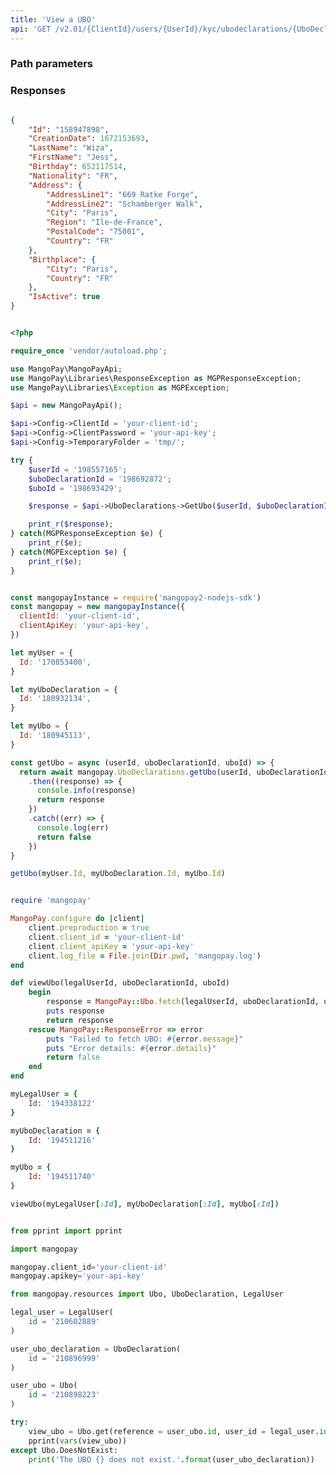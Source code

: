 ```yaml
---
title: 'View a UBO'  
api: 'GET /v2.01/{ClientId}/users/{UserId}/kyc/ubodeclarations/{UboDeclarationId}/ubos/{UboId}'  
---
```


  

### Path parameters  

<UserId />  

<UboDeclarationId />  

<UboId />  

### Responses  

<AccordionGroup><Accordion title="200">  

<IdResponse />  

<CreationDateResponse />  

<LastName2Response />  

<FirstName2Response />  

<Birthday1Response />  

<Nationality1Response />  

<Address4Response />  

<BirthplaceResponse />  

<IsActiveResponse /></Accordion></AccordionGroup>  

<ResponseExample>  

```json 200   

{
    "Id": "158947898",
    "CreationDate": 1672153693,
    "LastName": "Wiza",
    "FirstName": "Jess",
    "Birthday": 652117514,
    "Nationality": "FR",
    "Address": {
        "AddressLine1": "669 Ratke Forge",
        "AddressLine2": "Schamberger Walk",
        "City": "Paris",
        "Region": "Ile-de-France",
        "PostalCode": "75001",
        "Country": "FR"
    },
    "Birthplace": {
        "City": "Paris",
        "Country": "FR"
    },
    "IsActive": true
}  

 ```  

</ResponseExample>  

<RequestExample>  
  
```php PHP  

<?php 

require_once 'vendor/autoload.php';

use MangoPay\MangoPayApi;
use MangoPay\Libraries\ResponseException as MGPResponseException;
use MangoPay\Libraries\Exception as MGPException;

$api = new MangoPayApi();

$api->Config->ClientId = 'your-client-id';
$api->Config->ClientPassword = 'your-api-key';
$api->Config->TemporaryFolder = 'tmp/';

try {
    $userId = '198557165';
    $uboDeclarationId = '198692872';
    $uboId = '198693429';

    $response = $api->UboDeclarations->GetUbo($userId, $uboDeclarationId, $uboId);

    print_r($response);
} catch(MGPResponseException $e) {
    print_r($e);
} catch(MGPException $e) {
    print_r($e);
}  
```  

  
```javascript NodeJS  

const mangopayInstance = require('mangopay2-nodejs-sdk')
const mangopay = new mangopayInstance({
  clientId: 'your-client-id',
  clientApiKey: 'your-api-key',
})

let myUser = {
  Id: '170853400',
}

let myUboDeclaration = {
  Id: '180932134',
}

let myUbo = {
  Id: '180945113',
}

const getUbo = async (userId, uboDeclarationId, uboId) => {
  return await mangopay.UboDeclarations.getUbo(userId, uboDeclarationId, uboId)
    .then((response) => {
      console.info(response)
      return response
    })
    .catch((err) => {
      console.log(err)
      return false
    })
}

getUbo(myUser.Id, myUboDeclaration.Id, myUbo.Id)  
```  

  
```ruby Ruby  

require 'mangopay'

MangoPay.configure do |client|
    client.preproduction = true
    client.client_id = 'your-client-id'
    client.client_apiKey = 'your-api-key'
    client.log_file = File.join(Dir.pwd, 'mangopay.log')
end

def viewUbo(legalUserId, uboDeclarationId, uboId)
    begin
        response = MangoPay::Ubo.fetch(legalUserId, uboDeclarationId, uboId)
        puts response
        return response
    rescue MangoPay::ResponseError => error
        puts "Failed to fetch UBO: #{error.message}"
        puts "Error details: #{error.details}"
        return false
    end
end

myLegalUser = {
    Id: '194338122'
}

myUboDeclaration = {
    Id: '194511216'
}

myUbo = {
    Id: '194511740'
}

viewUbo(myLegalUser[:Id], myUboDeclaration[:Id], myUbo[:Id])  
```  

  
```python Python  

from pprint import pprint

import mangopay

mangopay.client_id='your-client-id'
mangopay.apikey='your-api-key'

from mangopay.resources import Ubo, UboDeclaration, LegalUser

legal_user = LegalUser(
    id = '210602889'  
)

user_ubo_declaration = UboDeclaration(
    id = '210896999'
)

user_ubo = Ubo(
    id = '210898223'
)

try:
    view_ubo = Ubo.get(reference = user_ubo.id, user_id = legal_user.id, ubo_declaration_id = user_ubo_declaration.id) 
    pprint(vars(view_ubo))
except Ubo.DoesNotExist:
    print('The UBO {} does not exist.'.format(user_ubo_declaration))  
```  

  
</RequestExample>